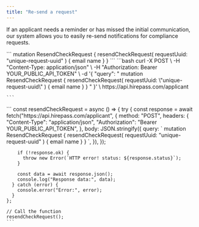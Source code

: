 ```yaml
---
title: "Re-send a request"
---
```


If an applicant needs a reminder or has missed the initial communication, our system allows you to easily re-send notifications for compliance requests.

<Tabs>
  <Tab title="GraphQL">
    ```
    mutation ResendCheckRequest {
        resendCheckRequest(
            requestUuid: "unique-request-uuid"
        ) {
            email
            name
        }
    }
    ```
  </Tab>
  <Tab title="cURL">
    ```bash
    curl -X POST \
      -H "Content-Type: application/json" \
      -H "Authorization: Bearer YOUR_PUBLIC_API_TOKEN" \
      -d '{
        "query": "
          mutation ResendCheckRequest {
            resendCheckRequest(
              requestUuid: \"unique-request-uuid\"
            ) {
              email
              name
            }
          }
        "
      }' \
      https://api.hirepass.com/applicant
    
    ```
  </Tab>
  <Tab title="Javascript">
    ```
    const resendCheckRequest = async () => {
      try {
        const response = await fetch("https://api.hirepass.com/applicant", {
          method: "POST",
          headers: {
            "Content-Type": "application/json",
            "Authorization": "Bearer YOUR_PUBLIC_API_TOKEN",
          },
          body: JSON.stringify({
            query: `
              mutation ResendCheckRequest {
                resendCheckRequest(
                  requestUuid: "unique-request-uuid"
                ) {
                  email
                  name
                }
              }
            `,
          }),
        });
    
        if (!response.ok) {
          throw new Error(`HTTP error! status: ${response.status}`);
        }
    
        const data = await response.json();
        console.log("Response data:", data);
      } catch (error) {
        console.error("Error:", error);
      }
    };
    
    // Call the function
    resendCheckRequest();
    ```
  </Tab>
</Tabs>